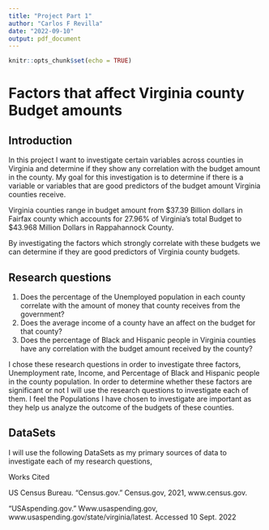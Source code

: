 ---
title: "Project Part 1"
author: "Carlos F Revilla"
date: "2022-09-10"
output: pdf_document
---

```{r setup, include=FALSE}
knitr::opts_chunk$set(echo = TRUE)
```
# Factors that affect Virginia county Budget amounts


## Introduction

In this project I want to investigate certain variables across counties in Virginia and determine if they show any correlation with the budget amount in the county. My goal for this investigation is to determine if there is a variable or variables that are good predictors of the budget amount Virginia counties receive.


Virginia counties range in budget amount from $37.39 Billion dollars in Fairfax county which accounts for 27.96% of Virginia's total Budget to $43.968 Million Dollars in Rappahannock County.

By investigating the factors which strongly correlate with these budgets we can determine if they are good predictors of Virginia county budgets.

## Research questions
1. Does the percentage of the Unemployed population in each county correlate with the amount of money that county receives from the government?
2. Does the average income of a county have an affect on the budget for that county?
3. Does the percentage of Black and Hispanic people in Virginia counties have any correlation with the budget amount received by the county?




I chose these research questions in order to investigate three factors, Unemployment rate, Income, and Percentage of Black and Hispanic people in the county population. In order to  determine whether these factors are significant or not I will use the research questions to investigate each of them. I feel the Populations I have chosen to investigate are important as they help us analyze the outcome of the budgets of these counties.


## DataSets
I will use the following DataSets as my primary sources of data to investigate each of my research questions,

Works Cited

US Census Bureau. “Census.gov.” Census.gov, 2021, www.census.gov.

“USAspending.gov.” Www.usaspending.gov, www.usaspending.gov/state/virginia/latest. Accessed 10 Sept. 2022

